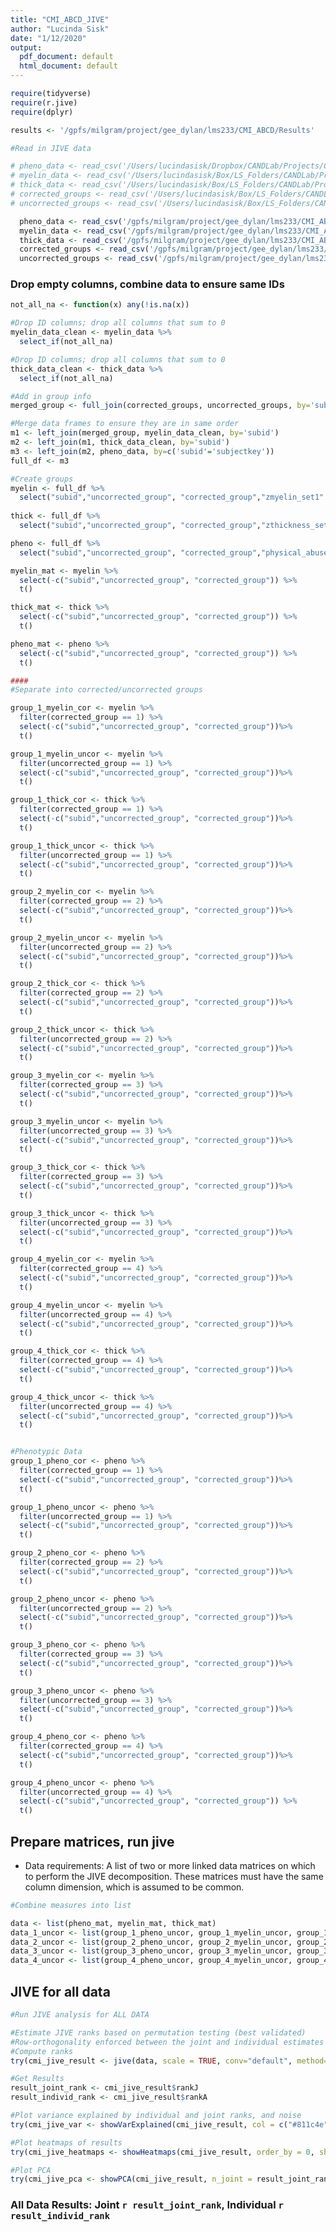```yaml
---
title: "CMI_ABCD_JIVE"
author: "Lucinda Sisk"
date: "1/12/2020"
output:
  pdf_document: default
  html_document: default
---
```


```r

require(tidyverse)
require(r.jive)
require(dplyr)

results <- '/gpfs/milgram/project/gee_dylan/lms233/CMI_ABCD/Results'

#Read in JIVE data

# pheno_data <- read_csv('/Users/lucindasisk/Dropbox/CANDLab/Projects/CMI_Structural_ABCD/Data/LS_PhenoData_Sample1_2.13.19.csv', col_names = TRUE)
# myelin_data <- read_csv('/Users/lucindasisk/Box/LS_Folders/CANDLab/Projects/CMI_Structural_ABCD/Results/ABCD_metrics/CMI_ABCD_Sample1_myelin.csv', col_names = TRUE)
# thick_data <- read_csv('/Users/lucindasisk/Box/LS_Folders/CANDLab/Projects/CMI_Structural_ABCD/Results/ABCD_metrics/CMI_ABCD_Sample1_thickness.csv', col_names=TRUE)
# corrected_groups <- read_csv('/Users/lucindasisk/Box/LS_Folders/CANDLab/Projects/CMI_Structural_ABCD/Results/ABCD_metrics/final_data/SNF_subtyping_result_with_statistical_correction_for_pheno.csv', col_names=TRUE)
# uncorrected_groups <- read_csv('/Users/lucindasisk/Box/LS_Folders/CANDLab/Projects/CMI_Structural_ABCD/Results/ABCD_metrics/final_data/SNF_subtyping_result_without_statistical_correction_for_pheno.csv', col_names=TRUE)

  pheno_data <- read_csv('/gpfs/milgram/project/gee_dylan/lms233/CMI_ABCD/LS_PhenoData_Sample1_2.13.19.csv', col_names = TRUE)
  myelin_data <- read_csv('/gpfs/milgram/project/gee_dylan/lms233/CMI_ABCD/CMI_ABCD_Sample1_myelin.csv', col_names = TRUE)
  thick_data <- read_csv('/gpfs/milgram/project/gee_dylan/lms233/CMI_ABCD/CMI_ABCD_Sample1_thickness.csv', col_names=TRUE)
  corrected_groups <- read_csv('/gpfs/milgram/project/gee_dylan/lms233/CMI_ABCD/SNF_subtyping_result_with_statistical_correction_for_pheno.csv', col_names=TRUE)
  uncorrected_groups <- read_csv('/gpfs/milgram/project/gee_dylan/lms233/CMI_ABCD/SNF_subtyping_result_without_statistical_correction_for_pheno.csv', col_names=TRUE)

```

### Drop empty columns, combine data to ensure same IDs

```r
not_all_na <- function(x) any(!is.na(x))

#Drop ID columns; drop all columns that sum to 0
myelin_data_clean <- myelin_data %>%
  select_if(not_all_na) 

#Drop ID columns; drop all columns that sum to 0
thick_data_clean <- thick_data %>%
  select_if(not_all_na) 

#Add in group info
merged_group <- full_join(corrected_groups, uncorrected_groups, by='subid') 

#Merge data frames to ensure they are in same order
m1 <- left_join(merged_group, myelin_data_clean, by='subid')
m2 <- left_join(m1, thick_data_clean, by='subid')
m3 <- left_join(m2, pheno_data, by=c('subid'='subjectkey'))
full_df <- m3

#Create groups
myelin <- full_df %>% 
  select("subid","uncorrected_group", "corrected_group","zmyelin_set1":"zmyelin_set16383")
  
thick <- full_df %>% 
  select("subid","uncorrected_group", "corrected_group","zthickness_set1":"zthickness_set16383")

pheno <- full_df %>% 
  select("subid","uncorrected_group", "corrected_group","physical_abuse_sum":"fes_p_ss_fc")

myelin_mat <- myelin %>% 
  select(-c("subid","uncorrected_group", "corrected_group")) %>% 
  t()

thick_mat <- thick %>% 
  select(-c("subid","uncorrected_group", "corrected_group")) %>% 
  t()

pheno_mat <- pheno %>% 
  select(-c("subid","uncorrected_group", "corrected_group")) %>% 
  t()

####
#Separate into corrected/uncorrected groups

group_1_myelin_cor <- myelin %>% 
  filter(corrected_group == 1) %>% 
  select(-c("subid","uncorrected_group", "corrected_group"))%>% 
  t()

group_1_myelin_uncor <- myelin %>% 
  filter(uncorrected_group == 1) %>% 
  select(-c("subid","uncorrected_group", "corrected_group"))%>% 
  t()

group_1_thick_cor <- thick %>% 
  filter(corrected_group == 1) %>% 
  select(-c("subid","uncorrected_group", "corrected_group"))%>% 
  t()

group_1_thick_uncor <- thick %>% 
  filter(uncorrected_group == 1) %>% 
  select(-c("subid","uncorrected_group", "corrected_group"))%>% 
  t()

group_2_myelin_cor <- myelin %>% 
  filter(corrected_group == 2) %>% 
  select(-c("subid","uncorrected_group", "corrected_group"))%>% 
  t()

group_2_myelin_uncor <- myelin %>% 
  filter(uncorrected_group == 2) %>% 
  select(-c("subid","uncorrected_group", "corrected_group"))%>% 
  t()

group_2_thick_cor <- thick %>% 
  filter(corrected_group == 2) %>% 
  select(-c("subid","uncorrected_group", "corrected_group"))%>% 
  t()

group_2_thick_uncor <- thick %>% 
  filter(uncorrected_group == 2) %>% 
  select(-c("subid","uncorrected_group", "corrected_group"))%>% 
  t()

group_3_myelin_cor <- myelin %>% 
  filter(corrected_group == 3) %>% 
  select(-c("subid","uncorrected_group", "corrected_group"))%>% 
  t()

group_3_myelin_uncor <- myelin %>% 
  filter(uncorrected_group == 3) %>% 
  select(-c("subid","uncorrected_group", "corrected_group"))%>% 
  t()

group_3_thick_cor <- thick %>% 
  filter(corrected_group == 3) %>% 
  select(-c("subid","uncorrected_group", "corrected_group"))%>% 
  t()

group_3_thick_uncor <- thick %>% 
  filter(uncorrected_group == 3) %>% 
  select(-c("subid","uncorrected_group", "corrected_group"))%>% 
  t()

group_4_myelin_cor <- myelin %>% 
  filter(corrected_group == 4) %>% 
  select(-c("subid","uncorrected_group", "corrected_group"))%>% 
  t()

group_4_myelin_uncor <- myelin %>% 
  filter(uncorrected_group == 4) %>% 
  select(-c("subid","uncorrected_group", "corrected_group"))%>% 
  t()

group_4_thick_cor <- thick %>% 
  filter(corrected_group == 4) %>% 
  select(-c("subid","uncorrected_group", "corrected_group"))%>% 
  t()

group_4_thick_uncor <- thick %>% 
  filter(uncorrected_group == 4) %>% 
  select(-c("subid","uncorrected_group", "corrected_group"))%>% 
  t()


#Phenotypic Data
group_1_pheno_cor <- pheno %>% 
  filter(corrected_group == 1) %>% 
  select(-c("subid","uncorrected_group", "corrected_group"))%>% 
  t()

group_1_pheno_uncor <- pheno %>% 
  filter(uncorrected_group == 1) %>% 
  select(-c("subid","uncorrected_group", "corrected_group"))%>% 
  t()

group_2_pheno_cor <- pheno %>% 
  filter(corrected_group == 2) %>% 
  select(-c("subid","uncorrected_group", "corrected_group"))%>% 
  t()

group_2_pheno_uncor <- pheno %>% 
  filter(uncorrected_group == 2) %>% 
  select(-c("subid","uncorrected_group", "corrected_group"))%>% 
  t()

group_3_pheno_cor <- pheno %>% 
  filter(corrected_group == 3) %>% 
  select(-c("subid","uncorrected_group", "corrected_group"))%>% 
  t()

group_3_pheno_uncor <- pheno %>% 
  filter(uncorrected_group == 3) %>% 
  select(-c("subid","uncorrected_group", "corrected_group"))%>% 
  t()

group_4_pheno_cor <- pheno %>% 
  filter(corrected_group == 4) %>% 
  select(-c("subid","uncorrected_group", "corrected_group"))%>% 
  t()

group_4_pheno_uncor <- pheno %>% 
  filter(uncorrected_group == 4) %>% 
  select(-c("subid","uncorrected_group", "corrected_group")) %>% 
  t()


```


## Prepare matrices, run jive

* Data requirements: A list of two or more linked data matrices on which to perform the JIVE decomposition. These matrices must have the same column dimension, which is assumed to be common.
```r
#Combine measures into list

data <- list(pheno_mat, myelin_mat, thick_mat)
data_1_uncor <- list(group_1_pheno_uncor, group_1_myelin_uncor, group_1_thick_uncor)
data_2_uncor <- list(group_2_pheno_uncor, group_2_myelin_uncor, group_2_thick_uncor)
data_3_uncor <- list(group_3_pheno_uncor, group_3_myelin_uncor, group_3_thick_uncor)
data_4_uncor <- list(group_4_pheno_uncor, group_4_myelin_uncor, group_4_thick_uncor)

```

## JIVE for all data

```r
#Run JIVE analysis for ALL DATA

#Estimate JIVE ranks based on permutation testing (best validated)
#Row-orthogonality enforced between the joint and individual estimates and also between each individual estimate.
#Compute ranks
try(cmi_jive_result <- jive(data, scale = TRUE, conv="default", method='perm'))

#Get Results
result_joint_rank <- cmi_jive_result$rankJ
result_individ_rank <- cmi_jive_result$rankA

#Plot variance explained by individual and joint ranks, and noise
try(cmi_jive_var <- showVarExplained(cmi_jive_result, col = c("#811c4e", "#fdb663", "#37486d")))

#Plot heatmaps of results
try(cmi_jive_heatmaps <- showHeatmaps(cmi_jive_result, order_by = 0, show_all = TRUE))

#Plot PCA 
try(cmi_jive_pca <- showPCA(cmi_jive_result, n_joint = result_joint_rank, n_indiv = c(1,1), Colors = c("#811c4e", "#fdb663")))


```

### All Data Results: Joint `r result_joint_rank`, Individual `r result_individ_rank`

<!-- # JIVE with phenotypic data NOT corrected for age and sex (still corrected for site) -->

<!-- ```{r, tidy=TRUE, dpi=50, fig.retina=1, out.width="100%"} -->
<!-- #Run JIVE analysis for GROUP 1 -->

<!-- #Estimate JIVE ranks based on permutation testing (best validated) -->
<!-- #Row-orthogonality enforced between the joint and individual estimates and also between each individual estimate. -->
<!-- #Compute ranks -->
<!-- try(cmi_jive_result <- jive(data_1_uncor, scale = TRUE, conv="default", method='perm')) -->

<!-- #Get Results -->
<!-- result_joint_rank <- cmi_jive_result$rankJ -->
<!-- result_individ_rank <- cmi_jive_result$rankA -->

<!-- #Plot variance explained by individual and joint ranks, and noise -->
<!-- try(cmi_jive_var <- showVarExplained(cmi_jive_result, col = c("#811c4e", "#fdb663", "#37486d"))) -->

<!-- #Plot heatmaps of results -->
<!-- #(cmi_jive_heatmaps <- showHeatmaps(cmi_jive_result, order_by = 0, show_all = TRUE))) -->

<!-- #Plot PCA  -->
<!-- #try(cmi_jive_pca <- showPCA(cmi_jive_result, n_joint = result_joint_rank, n_indiv = c(1,1), Colors = c("#811c4e", "#fdb663"))) -->
<!-- #No clustering efects apparent -->

<!-- ``` -->
<!-- ### Group 1 Results: Joint `r result_joint_rank`, Individual `r result_individ_rank` -->

<!-- ```{r, tidy=TRUE, dpi=50, fig.retina=1, out.width="100%"} -->
<!-- #Run JIVE analysis for GROUP 2 -->

<!-- #Estimate JIVE ranks based on permutation testing (best validated) -->
<!-- #Row-orthogonality enforced between the joint and individual estimates and also between each individual estimate. -->
<!-- #Compute ranks -->
<!-- try(cmi_jive_result <- jive(data_2_uncor, scale = TRUE, conv="default", method='perm')) -->

<!-- #Get Results -->
<!-- result_joint_rank <- cmi_jive_result$rankJ -->
<!-- result_individ_rank <- cmi_jive_result$rankA -->

<!-- #Plot variance explained by individual and joint ranks, and noise -->
<!-- try(cmi_jive_var <- showVarExplained(cmi_jive_result, col = c("#811c4e", "#fdb663", "#37486d"))) -->

<!-- #Plot heatmaps of results -->
<!-- #(cmi_jive_heatmaps <- showHeatmaps(cmi_jive_result, order_by = 0, show_all = TRUE))) -->

<!-- #Plot PCA  -->
<!-- #try(cmi_jive_pca <- showPCA(cmi_jive_result, n_joint = result_joint_rank, n_indiv = c(1,1), Colors = c("#811c4e", "#fdb663"))) -->
<!-- #No clustering efects apparent -->

<!-- ``` -->

<!-- ### Group 2 Results: Joint `r result_joint_rank`, Individual `r result_individ_rank` -->

<!-- ```{r, tidy=TRUE, dpi=50, fig.retina=1, out.width="100%"} -->
<!-- #Run JIVE analysis for GROUP 3 -->

<!-- #Estimate JIVE ranks based on permutation testing (best validated) -->
<!-- #Row-orthogonality enforced between the joint and individual estimates and also between each individual estimate. -->
<!-- #Compute ranks -->
<!-- try(cmi_jive_result <- jive(data_3_uncor, scale = TRUE, conv="default", method='perm')) -->

<!-- #Get Results -->
<!-- result_joint_rank <- cmi_jive_result$rankJ -->
<!-- result_individ_rank <- cmi_jive_result$rankA -->

<!-- #Plot variance explained by individual and joint ranks, and noise -->
<!-- try(cmi_jive_var <- showVarExplained(cmi_jive_result, col = c("#811c4e", "#fdb663", "#37486d"))) -->

<!-- #Plot heatmaps of results -->
<!-- #(cmi_jive_heatmaps <- showHeatmaps(cmi_jive_result, order_by = 0, show_all = TRUE))) -->

<!-- #Plot PCA  -->
<!-- #try(cmi_jive_pca <- showPCA(cmi_jive_result, n_joint = result_joint_rank, n_indiv = c(1,1), Colors = c("#811c4e", "#fdb663"))) -->
<!-- #No clustering efects apparent -->

<!-- ``` -->

<!-- ### Group 3 Results: Joint `r result_joint_rank`, Individual `r result_individ_rank` -->

<!-- ```{r, tidy=TRUE, dpi=50, fig.retina=1, out.width="100%"} -->
<!-- #Run JIVE analysis for GROUP 4 -->

<!-- #Estimate JIVE ranks based on permutation testing (best validated) -->
<!-- #Row-orthogonality enforced between the joint and individual estimates and also between each individual estimate. -->
<!-- #Compute ranks -->
<!-- try(cmi_jive_result <- jive(data_4_uncor, scale = TRUE, conv="default", method='perm')) -->

<!-- #Get Results -->
<!-- result_joint_rank <- cmi_jive_result$rankJ -->
<!-- result_individ_rank <- cmi_jive_result$rankA -->

<!-- #Plot variance explained by individual and joint ranks, and noise -->
<!-- try(cmi_jive_var <- showVarExplained(cmi_jive_result, col = c("#811c4e", "#fdb663", "#37486d"))) -->

<!-- #Plot heatmaps of results -->
<!-- #(cmi_jive_heatmaps <- showHeatmaps(cmi_jive_result, order_by = 0, show_all = TRUE))) -->

<!-- #Plot PCA  -->
<!-- #try(cmi_jive_pca <- showPCA(cmi_jive_result, n_joint = result_joint_rank, n_indiv = c(1,1), Colors = c("#811c4e", "#fdb663"))) -->
<!-- #No clustering efects apparent -->

<!-- ``` -->

<!-- ### Group 4 Results: Joint `r result_joint_rank`, Individual `r result_individ_rank` -->


<!-- ```{r, tidy=TRUE} -->
<!-- # ##Save images -->
<!-- # #Save variance images -->
<!-- # png(paste(results, "/CMI_JIVE_VarExplained.png", sep=''),height=300,width=450) -->
<!-- # cmi_jive_var -->
<!-- # dev.off() -->
<!-- #  -->
<!-- # #Save heatmaps -->
<!-- # png(paste(results, "/CMI_JIVE_Heatmaps.png", sep=''),height=465,width=705) -->
<!-- # cmi_jive_heatmaps -->
<!-- # dev.off() -->
<!-- #  -->
<!-- # #Save PCA plots -->
<!-- # png(paste(results, "/CMI_JIVE_PCA_plots.png", sep=''),height=600,width=600) -->
<!-- # cmi_jive_pca -->
<!-- # dev.off() -->
<!-- ``` -->




